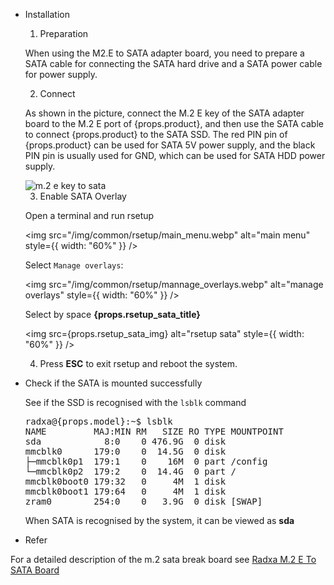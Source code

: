 - Installation

  1. Preparation
  
  When using the M2.E to SATA adapter board, you need to prepare a SATA cable for connecting the SATA hard drive and a SATA power cable for power supply.

  2. Connect

  As shown in the picture, connect the M.2 E key of the SATA adapter board to the M.2 E port of {props.product}, and then use the SATA cable to connect {props.product} to the SATA SSD.
  The red PIN pin of {props.product} can be used for SATA 5V power supply, and the black PIN pin is usually used for GND, which can be used for SATA HDD power supply.

  <img src="/img/accessories/m2e-to-sata.webp" alt="m.2 e key to sata" />

  3. Enable SATA Overlay

  Open a terminal and run rsetup

  <img src="/img/common/rsetup/main_menu.webp" alt="main menu" style={{ width: "60%" }} />

  Select `Manage overlays`:

  <img src="/img/common/rsetup/mannage_overlays.webp" alt="manage overlays" style={{ width: "60%" }} />

  Select by space <strong> {props.rsetup_sata_title} </strong>

  <img src={props.rsetup_sata_img} alt="rsetup sata" style={{ width: "60%" }} />

  4. Press <strong>ESC</strong> to exit rsetup and reboot the system.

- Check if the SATA is mounted successfully
  
  See if the SSD is recognised with the `lsblk` command

  <pre>
  radxa@{props.model}:~$ lsblk
  NAME         MAJ:MIN RM   SIZE RO TYPE MOUNTPOINT
  sda            8:0    0 476.9G  0 disk
  mmcblk0      179:0    0  14.5G  0 disk
  ├─mmcblk0p1  179:1    0    16M  0 part /config
  └─mmcblk0p2  179:2    0  14.4G  0 part /
  mmcblk0boot0 179:32   0     4M  1 disk
  mmcblk0boot1 179:64   0     4M  1 disk
  zram0        254:0    0   3.9G  0 disk [SWAP]
  </pre>

  When SATA is recognised by the system, it can be viewed as **sda**

- Refer

 For a detailed description of the m.2 sata break board see [Radxa M.2 E To SATA Board](/accessories/m2e-tosata)
